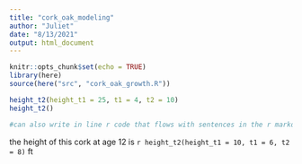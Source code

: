 ```yaml
---
title: "cork_oak_modeling"
author: "Juliet"
date: "8/13/2021"
output: html_document
---
```


```r
knitr::opts_chunk$set(echo = TRUE)
library(here)
source(here("src", "cork_oak_growth.R"))
```

```r
height_t2(height_t1 = 25, t1 = 4, t2 = 10)
height_t2()

#can also write in line r code that flows with sentences in the r markdwon when you knit
```



the height of this cork at age 12 is `r height_t2(height_t1 = 10, t1 = 6, t2 = 8)` ft